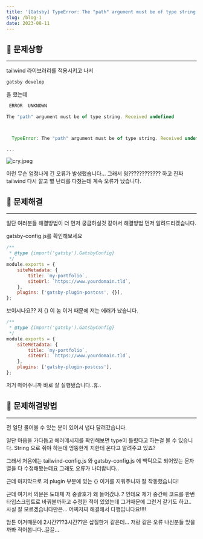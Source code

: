 ```yaml
---
title: '[Gatsby] TypeError: The "path" argument must be of type string. Received undefined 오류'
slug: /blog-1
date: 2023-08-11
---
```



## 📍 문제상황

---

tailwind 라이브러리를 적용시키고 나서

```js
gatsby develop
```

을 했는데

```js
 ERROR  UNKNOWN

The "path" argument must be of type string. Received undefined



  TypeError: The "path" argument must be of type string. Received undefined

...

```

![cry.jpeg](../static/cry-3d0c621f81066b1b8d0a3d209dd28f76.jpg)

이런 무슨 엄청나게 긴 오류가 발생했습니다...
그래서 읭???????????? 하고 진짜 tailwind 다시 깔고 별 난리를 다쳤는데 계속 오류가 났습니다.

## 📍 문제해결

---

일단 여러분들 해결방법이 더 먼저 궁금하실것 같아서 해결방법 먼저 알려드리겠습니다.

gatsby-config.js를 확인해보세요

```js
/**
 * @type {import('gatsby').GatsbyConfig}
 */
module.exports = {
    siteMetadata: {
        title: `my-portfolio`,
        siteUrl: `https://www.yourdomain.tld`,
    },
    plugins: ['gatsby-plugin-postcss', {}],
};
```

보이시나요?? 저 {} 이 놈 이거 때문에 저는 에러가 났습니다.

```js
/**
 * @type {import('gatsby').GatsbyConfig}
 */
module.exports = {
    siteMetadata: {
        title: `my-portfolio`,
        siteUrl: `https://www.yourdomain.tld`,
    },
    plugins: ['gatsby-plugin-postcss'],
};
```

저거 떼어주니까 바로 잘 실행됐습니다..휴..

## 📍 문제해결방법

---

전 일단 물어볼 수 있는 분이 있어서 냅다 달려갔습니다.

일단 마음을 가다듬고 에러메시지를 확인해보면
type이 틀렸다고 하는걸 볼 수 있습니다. String 으로 줘야 하는데 엉뚱한게 지한테 온다고 알려주고 있죠?

그래서 처음에는 tailwind-config.js 와 gatsby-config.js 에 백틱으로 되어있는 문자열을 다 수정해봤는데요 그래도 오류가 나더랍니다..

근데 마지막으로 저 plugin 부분에 있는 {} 이거를 지워주니까 잘 작동했습니다!

근데 여기서 의문은 도대체 저 중괄호가 왜 들어갔냐..?
인데요 제가 중간에 코드를 한번 타입스크립트로 바꿔볼까하고 수정한 적이 있었는데 그거때문에 그런거 같기도 하고.. 사실 잘 모르겠습니다만은... 어찌저찌 해결해서 다행입니다요!!!!

암튼 이거때문에 2시간???3시간??은 삽질한거 같은데... 저랑 같은 오류 나신분들 있을까봐 적어봅니다..끌끌...
